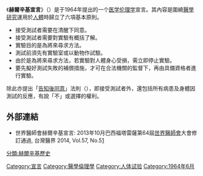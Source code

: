 {{Not|赫尔辛基协约}}

《'''赫爾辛基宣言'''》（{{lang-en|Declaration of Helsinki}}）是于1964年提出的一个[[医学伦理学|医学伦理学]]宣言。其內容是圍繞[[醫學研究|醫學研究]]運用於[[人體|人體]]時歸立了六項基本原則。

*接受測試者需要在清醒下同意。
*接受測試者需要對實驗有概括了解。
*實驗目的是為將來尋求方法。
*測試前須先有實驗室或以動物作試驗。
*由於是為將來尋求方法，若實驗對人體身心受損，需立即停止實驗。
*要先擬好測試失敗的補償措施，才可在合法機關的監督下，再由具備資格者進行實驗。

除此亦提出「[[告知後同意|告知後同意]]」法則（{{lang|en|informed consent}}），即接受測試者外，還包括所有病患及身體因測試的反應，有說「不」或選擇的權利。

==外部連結==
*世界醫師會赫爾辛基宣言: 2013年10月巴西福塔雷薩第64屆[[世界醫師會|世界醫師會]]大會修訂通過, 台灣醫界 2014, Vol.57, No.5[https://rec.chass.ncku.edu.tw/sites/default/files/2013%E8%B5%AB%E7%88%BE%E8%BE%9B%E5%9F%BA%E5%AE%A3%E8%A8%80_%E5%8F%B0%E7%81%A3%E9%86%AB%E7%95%8C.pdf]

[[Category:宣言|Category:宣言]]
[[Category:醫學倫理學|Category:醫學倫理學]]
[[Category:人体试验|Category:人体试验]]
[[Category:1964年6月|Category:1964年6月]]
[[分類:赫爾辛基歷史|分類:赫爾辛基歷史]]